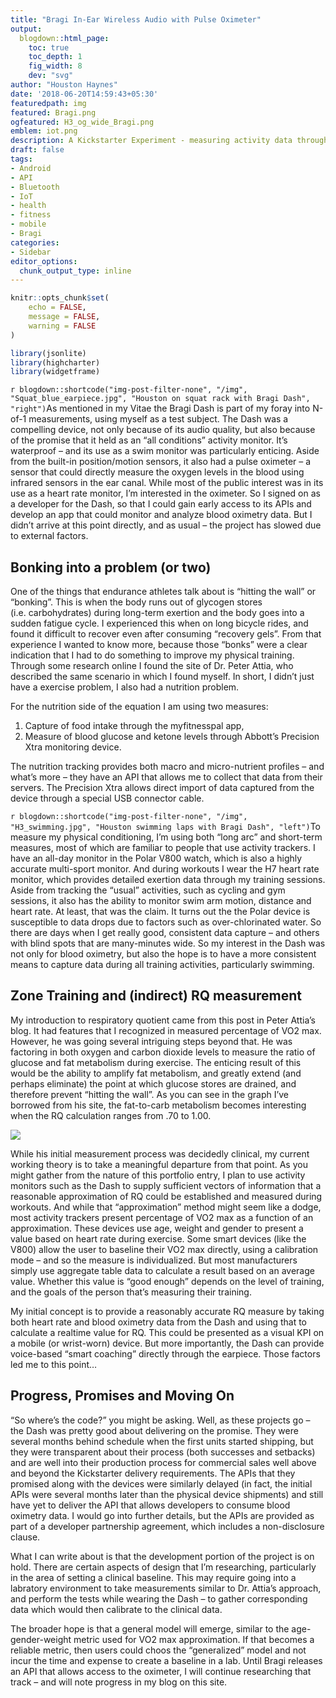 ```yaml
---
title: "Bragi In-Ear Wireless Audio with Pulse Oximeter"
output:
  blogdown::html_page:
    toc: true
    toc_depth: 1
    fig_width: 8
    dev: "svg"
author: "Houston Haynes"
date: '2018-06-20T14:59:43+05:30'
featuredpath: img
featured: Bragi.png
ogfeatured: H3_og_wide_Bragi.png
emblem: iot.png
description: A Kickstarter Experiment - measuring activity data through optical pulse oximeters placed in ear canal
draft: false
tags:
- Android
- API
- Bluetooth
- IoT
- health
- fitness
- mobile
- Bragi
categories: 
- Sidebar
editor_options: 
  chunk_output_type: inline
---
```

```r
knitr::opts_chunk$set(
	echo = FALSE,
	message = FALSE,
	warning = FALSE
)

library(jsonlite)
library(highcharter)
library(widgetframe)
```

`r blogdown::shortcode("img-post-filter-none", "/img", "Squat_blue_earpiece.jpg", "Houston on squat rack with Bragi Dash", "right")`As mentioned in my Vitae the Bragi Dash is part of my foray into N-of-1 measurements, using myself as a test subject. The Dash was a compelling device, not only because of its audio quality, but also because of the promise that it held as an “all conditions” activity monitor. It’s waterproof – and its use as a swim monitor was particularly enticing. Aside from the built-in position/motion sensors, it also had a pulse oximeter – a sensor that could directly measure the oxygen levels in the blood using infrared sensors in the ear canal. While most of the public interest was in its use as a heart rate monitor, I’m interested in the oximeter. So I signed on as a developer for the Dash, so that I could gain early access to its APIs and develop an app that could monitor and analyze blood oximetry data. But I didn’t arrive at this point directly, and as usual – the project has slowed due to external factors.

## Bonking into a problem (or two)

One of the things that endurance athletes talk about is “hitting the wall” or “bonking”. This is when the body runs out of glycogen stores (i.e. carbohydrates) during long-term exertion and the body goes into a sudden fatigue cycle. I experienced this when on long bicycle rides, and found it difficult to recover even after consuming “recovery gels”. From that experience I wanted to know more, because those “bonks” were a clear indication that I had to do something to improve my physical training. Through some research online I found the site of Dr. Peter Attia, who described the same scenario in which I found myself. In short, I didn’t just have a exercise problem, I also had a nutrition problem.

For the nutrition side of the equation I am using two measures:

1) Capture of food intake through the myfitnesspal app,
1) Measure of blood glucose and ketone levels through Abbott’s Precision Xtra monitoring device.

The nutrition tracking provides both macro and micro-nutrient profiles – and what’s more – they have an API that allows me to collect that data from their servers. The Precision Xtra allows direct import of data captured from the device through a special USB connector cable.

`r blogdown::shortcode("img-post-filter-none", "/img", "H3_swimming.jpg", "Houston swimming laps with Bragi Dash", "left")`To measure my physical conditioning, I’m using both “long arc” and short-term measures, most of which are familiar to people that use activity trackers. I have an all-day monitor in the Polar V800 watch, which is also a highly accurate multi-sport monitor. And during workouts I wear the H7 heart rate monitor, which provides detailed exertion data through my training sessions. Aside from tracking the “usual” activities, such as cycling and gym sessions, it also has the ability to monitor swim arm motion, distance and heart rate. At least, that was the claim. It turns out the the Polar device is susceptible to data drops due to factors such as over-chlorinated water. So there are days when I get really good, consistent data capture – and others with blind spots that are many-minutes wide. So my interest in the Dash was not only for blood oximetry, but also the hope is to have a more consistent means to capture data during all training activities, particularly swimming.

## Zone Training and (indirect) RQ measurement

My introduction to respiratory quotient came from this post in Peter Attia’s blog. It had features that I recognized in measured percentage of VO2 max. However, he was going several intriguing steps beyond that. He was factoring in both oxygen and carbon dioxide levels to measure the ratio of glucose and fat metabolism during exercise. The enticing result of this would be the ability to amplify fat metabolism, and greatly extend (and perhaps eliminate) the point at which glucose stores are drained, and therefore prevent “hitting the wall”. As you can see in the graph I’ve borrowed from his site, the fat-to-carb metabolism becomes interesting when the RQ calculation ranges from .70 to 1.00.

<div class="col-sm-8 centered" style="padding:0">
  <img class="rounded bordered img-fluid filter-none col-md-8" src="/img/RQ-explanation.jpg"/>
</div>

While his initial measurement process was decidedly clinical, my current working theory is to take a meaningful departure from that point. As you might gather from the nature of this portfolio entry, I plan to use activity monitors such as the Dash to supply sufficient vectors of information that a reasonable approximation of RQ could be established and measured during workouts. And while that “approximation” method might seem like a dodge, most activity trackers present percentage of VO2 max as a function of an approximation. These devices use age, weight and gender to present a value based on heart rate during exercise. Some smart devices (like the V800) allow the user to baseline their VO2 max directly, using a calibration mode – and so the measure is individualized. But most manufacturers simply use aggregate table data to calculate a result based on an average value. Whether this value is “good enough” depends on the level of training, and the goals of the person that’s measuring their training.

My initial concept is to provide a reasonably accurate RQ measure by taking both heart rate and blood oximetry data from the Dash and using that to calculate a realtime value for RQ. This could be presented as a visual KPI on a mobile (or wrist-worn) device. But more importantly, the Dash can provide voice-based “smart coaching” directly through the earpiece. Those factors led me to this point…

## Progress, Promises and Moving On

“So where’s the code?” you might be asking. Well, as these projects go – the Dash was pretty good about delivering on the promise. They were several months behind schedule when the first units started shipping, but they were transparent about their process (both successes and setbacks) and are well into their production process for commercial sales well above and beyond the Kickstarter delivery requirements. The APIs that they promised along with the devices were similarly delayed (in fact, the initial APIs were several months later than the physical device shipments) and still have yet to deliver the API that allows developers to consume blood oximetry data. I would go into further details, but the APIs are provided as part of a developer partnership agreement, which includes a non-disclosure clause.

What I can write about is that the development portion of the project is on hold. There are certain aspects of design that I’m researching, particularly in the area of setting a clinical baseline. This may require going into a labratory environment to take measurements similar to Dr. Attia’s approach, and perform the tests while wearing the Dash – to gather corresponding data which would then calibrate to the clinical data.

The broader hope is that a general model will emerge, similar to the age-gender-weight metric used for VO2 max approximation. If that becomes a reliable metric, then users could choos the “generalized” model and not incur the time and expense to create a baseline in a lab. Until Bragi releases an API that allows access to the oximeter, I will continue researching that track – and will note progress in my blog on this site.